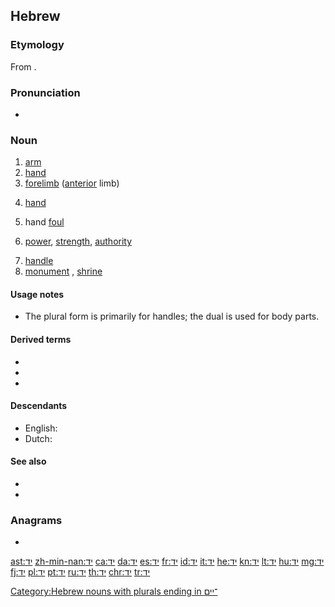 ==Hebrew==

===Etymology===
From {{etyl|sem-pro|he}} {{m|sem-pro|*yad-}}.

===Pronunciation===
* {{IPA|lang=he|/jad/}}

===Noun===
{{he-noun|g=f|pl=ידות|plwv=יָדוֹת|dual=ידיים|dualdwv=יָדַיִם|tr=yád|cons=יד|conswv=יַד|wv=יָד|dualcons=ידי|dualconswv=יְדֵי|plcons=ידות|plconswv=יְדוֹת}}

# [[arm]]
# [[hand]]
# [[forelimb]] ([[anterior]] limb)
# {{context|card games|lang=he}} [[hand]]
# {{context|football|lang=he}} hand [[foul]]
# [[power]], [[strength]], [[authority]]
#: {{usex|lang=he|יָצָא '''יְדֵי''' חוֹבָתוֹ|tr=yatsá y'dey khovató|t=fulfilled he's obligation|inline=1}}
# [[handle]]
# [[monument]] {{gloss|[[memorial]] [[structure]]}}, [[shrine]]

====Usage notes====
* The plural form {{term|יָדוֹת|tr=yadót|lang=he}} is primarily for handles; the dual is used for body parts.

====Derived terms====
* {{he-onym|על יד|wv=עַל יַד|gloss=[[beside]], [[near]]|tr=ál yád}}
* {{he-onym|על ידי|wv=עַל־יְדֵי|tr=ál y'dey|gloss=[[via]], [[by]]; by means of}}
* {{he-onym|יצא ידי חובה|wv=יָצָא יְדֵי חוֹבָה|tr=yatsá y'dey khová|gloss=to do the minimum needed}}

====Descendants====
* English: {{link|en|yad}} {{qualifier|borrowed}}
* Dutch: {{l|nl|jatten}} {{qualifier|borrowed}}

====See also====
* {{l|he|אצבע|tr=étsba|g=f}}
* {{l|he|רגל|tr=regel|g=f}}

===Anagrams===
* {{l|he|די}}

[[Category:Hebrew nouns with plurals ending in ־יים]]

[[ast:יד]]
[[zh-min-nan:יד]]
[[ca:יד]]
[[da:יד]]
[[es:יד]]
[[fr:יד]]
[[id:יד]]
[[it:יד]]
[[he:יד]]
[[kn:יד]]
[[lt:יד]]
[[hu:יד]]
[[mg:יד]]
[[fj:יד]]
[[pl:יד]]
[[pt:יד]]
[[ru:יד]]
[[th:יד]]
[[chr:יד]]
[[tr:יד]]